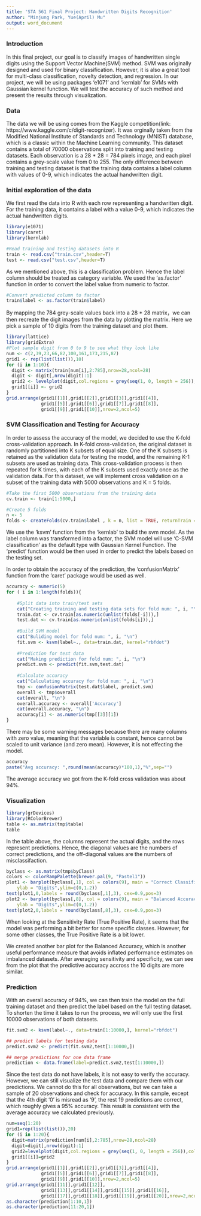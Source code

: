 ```yaml
---
title: 'STA 561 Final Project: Handwritten Digits Recognition'
author: "Minjung Park, Yue(April) Mu"
output: word_document
---
```


### Introduction
In this final project, our goal is to classify images of handwritten single digits using the Support Vector Machine(SVM) method. SVM was originally designed and used for binary classification. However, it is also a great tool for multi-class classification, novelty detection, and regression. In our project, we will be using packages 'e1071' and 'kernlab' for SVMs with Gaussian kernel function. We will test the accuracy of such method and present the results through visualization.


### Data
The data we will be using comes from the Kaggle competition(link: https://www.kaggle.com/c/digit-recognizer). It was orginally taken from the Modified National Institute of Standards and Technology (MNIST) database, which is a classic within the Machine Learning community. This dataset contains a total of 70000 observations split into training and testing datasets. Each observation is a 28 * 28 = 784 pixels image, and each pixel contains a grey-scale value from 0 to 255. The only difference between training and testing dataset is that the training data contains a label column with values of 0-9, which indicates the actual handwritten digit.

### Initial exploration of the data
We first read the data into R with each row representing a handwritten digit. For the training data, it contains a label with a value 0-9, which indicates the actual handwritten digits.

```r
library(e1071)
library(caret)
library(kernlab)

#Read training and testing datasets into R
train <- read.csv("train.csv",header=T)
test <- read.csv("test.csv",header=T)
```
As we mentioned above, this is a classification problem. Hence the label column should be treated as category variable. We used the 'as.factor' function in order to convert the label value from numeric to factor.

```r
#Convert predicted column to factor
train$label <- as.factor(train$label)
```

By mapping the 784 grey-scale values back into a 28 * 28 matrix，we can then recreate the digit images from the data by plotting the matrix. Here we pick a sample of 10 digits from the training dataset and plot them.

```r
library(lattice)
library(gridExtra)
#Plot sample digit from 0 to 9 to see what they look like
num <- c(2,39,23,66,82,100,161,173,215,87)
grid1 <- rep(list(list()),10)
for (i in 1:10){
  digit <- matrix(train[num[i],2:785],nrow=28,ncol=28)
  digit <- digit[,nrow(digit):1]
  grid2 <- levelplot(digit,col.regions = grey(seq(1, 0, length = 256)),colorkey=FALSE)
  grid1[[i]] <- grid2
}
grid.arrange(grid1[[1]],grid1[[2]],grid1[[3]],grid1[[4]],
             grid1[[5]],grid1[[6]],grid1[[7]],grid1[[8]],
             grid1[[9]],grid1[[10]],nrow=2,ncol=5)
```

### SVM Classification and Testing for Accuracy
In order to assess the accuracy of the model, we decided to use the K-fold cross-validation approach. In K-fold cross-validation, the original dataset is randomly partitioned into K subsets of equal size. One of the K subsets is retained as the validation data for testing the model, and the remaining K-1 subsets are used as training data. This cross-validation process is then repeated for K times, with each of the K subsets used exactly once as the validation data. For this dataset, we will implement cross validation on a subset of the training data with 5000 observations and K = 5 folds.

```r
#Take the first 5000 observations from the training data
cv.train <- train[1:5000,]

#Create 5 folds
n <- 5
folds <- createFolds(cv.train$label , k = n, list = TRUE, returnTrain = FALSE)
```
We use the 'ksvm' function from the 'kernlab' to build the svm model. As the label column was transformed into a factor, the SVM model will use 'C-SVM classification' as the default type with Gaussian Kernel Function. The 'predict' function would be then used in order to predict the labels based on the testing set. 

In order to obtain the accuracy of the prediction, the 'confusionMatrix' function from the 'caret' package would be used as well.
```r
accuracy <- numeric(5)
for ( i in 1:length(folds)){
    
    #Split data into train/test sets
    cat("Creating training and testing data sets for fold num: ", i, "\n")
    train.dat <- cv.train[as.numeric(unlist(folds[-i])),]
    test.dat <- cv.train[as.numeric(unlist(folds[i])),]    
    
    #Build SVM model
    cat("Buliding model for fold num: ", i, "\n")
    fit.svm <- ksvm(label~., data=train.dat, kernel="rbfdot")
    
    #Prediction for test data
    cat("Making prediction for fold num: ", i, "\n")
    predict.svm <- predict(fit.svm,test.dat)
    
    #Calculate accuracy
    cat("Calculating accuracy for fold num: ", i, "\n")
    tmp <- confusionMatrix(test.dat$label, predict.svm)
    overall <- tmp$overall
    cat(overall, "\n")
    overall.accuracy <- overall['Accuracy']
    cat(overall.accuracy, "\n")
    accuracy[i] <- as.numeric(tmp[[3]][1])
}
```

There may be some warning messages because there are many columns with zero value, meaning that the variable is constant, hence cannot be scaled to unit variance (and zero mean). However, it is not effecting the model.

```r
accuracy
paste("Avg accuracy: ",round(mean(accuracy)*100,1),"%",sep="")
```

The average accuracy we got from the K-fold cross validation was about 94%. 

### Visualization
```r
library(grDevices)
library(RColorBrewer)
table <- as.matrix(tmp$table)
table
```
In the table above, the columns represent the actual digits, and the rows represent predictions. Hence, the diagonal values are the numbers of correct predictions, and the off-diagonal values are the numbers of misclassifaction.

```r
byclass <- as.matrix(tmp$byClass)
colors <- colorRampPalette(brewer.pal(9, "Pastel1"))
plot1 <- barplot(byclass[,1], col = colors(9), main = "Correct Classification Rate", 
    ylab = "Digits",ylim=c(0,1.2))
text(plot1,0,labels = round(byclass[,1],3), cex=0.9,pos=3)
plot2 <- barplot(byclass[,8], col = colors(9), main = "Balanced Accuracy", 
    ylab = "Digits",ylim=c(0,1.2))
text(plot2,0,labels = round(byclass[,8],3), cex=0.9,pos=3)
```

When looking at the Sensitivity Rate (True Positive Rate), it seems that the model was performing a bit better for some specific classes. However, for some other classes, the True Positive Rate is a bit lower.

We created another bar plot for the Balanced Accuracy, which is another useful performance measure that avoids inflated performance estimates on imbalanced datasets. After averaging sensitivity and specificity, we can see from the plot that the predictive accuracy accross the 10 digits are more similar.

### Prediction
With an overall accuracy of 94%, we can then train the model on the full training dataset and then predict the label based on the full testing dataset. To shorten the time it takes to run the process, we will only use the first 10000 observations of both datasets.

```r
fit.svm2 <- ksvm(label~., data=train[1:10000,], kernel="rbfdot")

## predict labels for testing data
predict.svm2 <- predict(fit.svm2,test[1:10000,])

## merge predictions for one data frame
prediction <- data.frame(label=predict.svm2,test[1:10000,])
```

Since the test data do not have labels, it is not easy to verify the accuracy. However, we can still visualize the test data and compare them with our predictions. We cannot do this for all observations, but we can take a sample of 20 observations and check for accuracy. In this sample, except that the 4th digit '0' is misread as '9', the rest 19 predictions are correct, which roughly gives a 95% accuracy. This result is consistent with the average accuracy we calculated previously.

```r
num=seq(1:20)
grid1=rep(list(list()),20)
for (i in 1:20){
  digit=matrix(prediction[num[i],2:785],nrow=28,ncol=28)
  digit=digit[,nrow(digit):1]
  grid2=levelplot(digit,col.regions = grey(seq(1, 0, length = 256)),colorkey=FALSE)
  grid1[[i]]=grid2
}
grid.arrange(grid1[[1]],grid1[[2]],grid1[[3]],grid1[[4]],
             grid1[[5]],grid1[[6]],grid1[[7]],grid1[[8]],
             grid1[[9]],grid1[[10]],nrow=2,ncol=5)
grid.arrange(grid1[[11]],grid1[[12]],
             grid1[[13]],grid1[[14]],grid1[[15]],grid1[[16]],
             grid1[[17]],grid1[[18]],grid1[[19]],grid1[[20]],nrow=2,ncol=5)
as.character(prediction[1:10,1])
as.character(prediction[11:20,1])
``` 